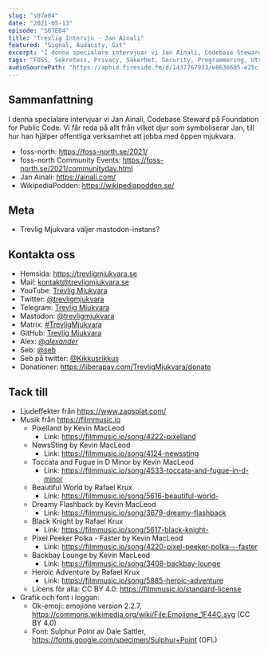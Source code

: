 ```yaml
---
slug: "s07e04"
date: "2021-05-13"
episode: "S07E04"
title: "Trevlig Intervju - Jan Ainali"
featured: "Signal, Audacity, Git"
excerpt: "I denna specialare intervjuar vi Jan Ainali, Codebase Steward på Foundation for Public Code. Vi får reda på allt från vilket djur som symboliserar Jan, till hur han hjälper offentliga verksamhet att jobba med öppen mjukvara."
tags: "FOSS, Sekretess, Privacy, Säkerhet, Security, Programmering, Utveckling, Mjukvara, PinePhone, Technology, Linux, Open Source, Signal, Audacity, M1, MacBook, Apple, WSL, WSLg, Git, Firefox, Rust"
audioSourcePath: "https://aphid.fireside.fm/d/1437767933/e86366d5-e25c-4aab-9a13-33b7144ac160/4b97d01b-331c-4380-bd76-d233a8a589a7.mp3"
---
```


## Sammanfattning

I denna specialare intervjuar vi Jan Ainali, Codebase Steward på Foundation for Public Code. Vi får reda på allt från vilket djur som symboliserar Jan, till hur han hjälper offentliga verksamhet att jobba med öppen mjukvara.

- foss-north: https://foss-north.se/2021/
- foss-north Community Events: https://foss-north.se/2021/communityday.html
- Jan Ainali: https://ainali.com/
- WikipediaPodden: https://wikipediapodden.se/

## Meta

- Trevlig Mjukvara väljer mastodon-instans?

## Kontakta oss

- Hemsida: https://trevligmjukvara.se
- Mail: kontakt@trevligmjukvara.se
- YouTube: [Trevlig Mjukvara](https://www.youtube.com/channel/UCRVmpkj-XM6UhUCjGiL3hhQ)
- Twitter: [@trevligmjukvara](https://twitter.com/trevligmjukvara)
- Telegram: [Trevlig Mjukvara](https://t.me/trevligmjukvara)
- Mastodon: [@trevligmjukvara](https://mastodon.linuxkompis.se/@trevligmjukvara)
- Matrix: [#TrevligMjukvara](https://matrix.to/#/%23TrevligMjukvara:matrix.org)
- GitHub: [Trevlig Mjukvara](https://github.com/trevligmjukvara)
- Alex: [@_alexander_](https://mastodon.online/@_alexander_)
- Seb: [@seb](https://social.gelotte.dev/@seb)
- Seb på twitter: [@Kikkusrikkus](https://twitter.com/Kikkusrikkus)
- Donationer: https://liberapay.com/TrevligMjukvara/donate

## Tack till

- Ljudeffekter från https://www.zapsplat.com/
- Musik från https://filmmusic.io
  - Pixelland by Kevin MacLeod
    - Link: https://filmmusic.io/song/4222-pixelland
  - NewsSting by Kevin MacLeod
    - Link: https://filmmusic.io/song/4124-newssting
  - Toccata and Fugue in D Minor by Kevin MacLeod
    - Link: https://filmmusic.io/song/4533-toccata-and-fugue-in-d-minor
  - Beautiful World by Rafael Krux
    - Link: https://filmmusic.io/song/5616-beautiful-world-
  - Dreamy Flashback by Kevin MacLeod
    - Link: https://filmmusic.io/song/3679-dreamy-flashback
  - Black Knight by Rafael Krux
    - Link: https://filmmusic.io/song/5617-black-knight-
  - Pixel Peeker Polka - Faster by Kevin MacLeod
    - Link: https://filmmusic.io/song/4220-pixel-peeker-polka---faster
  - Backbay Lounge by Kevin MacLeod
    - Link: https://filmmusic.io/song/3408-backbay-lounge
  - Heroic Adventure by Rafael Krux
    - Link: https://filmmusic.io/song/5885-heroic-adventure
  - Licens för alla: CC BY 4.0: https://filmmusic.io/standard-license
- Grafik och font i loggan:
  - Ok-emoji: emojione version 2.2.7, https://commons.wikimedia.org/wiki/File:Emojione_1F44C.svg (CC BY 4.0)
  - Font: Sulphur Point av Dale Sattler, https://fonts.google.com/specimen/Sulphur+Point (OFL)

